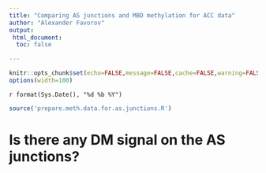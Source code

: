 ```yaml
---
title: "Comparing AS junctions and MBD methylation for ACC data"
author: "Alexander Favorov"
output: 
 html_document:
  toc: false

---
```


<!-- cache is off, we save all the neccessary things in Rda -->
```r
knitr::opts_chunk$set(echo=FALSE,message=FALSE,cache=FALSE,warning=FALSE,error=FALSE)
options(width=100)
```

`r format(Sys.Date(), "%d %b %Y")` 

```r
source('prepare.meth.data.for.as.junctions.R')
```

# Is there any DM signal on the AS junctions?


